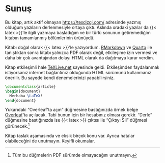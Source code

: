 # Sunuş {.unnumbered}

Bu kitap, artık aktif olmayan <https://texdizgi.com/> adresinde yazmış olduğum yazıların derlenmesiyle ortaya çıktı. Aslında oradaki yazılar da {{< latex >}}'le ilgili yazmaya başladığım ve bir türlü sonunun getiremediğim kitabın tamamlanmış bölümlerinin ürünüydü.

Kitabı doğal olarak {{< latex >}}'le yazıyordum. [RMarkdown](https://rmarkdown.rstudio.com/) ve [Quarto](https://quarto.org/) ile tanıştıktan sonra kitabı yalnızca PDF olarak değil, etkileşime izin vermesi ve daha bir çok avantajından dolayı HTML olarak da dağıtmaya karar verdim.

Kitap etkileşimli hale [TeXLive.net](https://texlive.net/) sayesinde geldi. Etkileşimden faydalanmak istiyorsanız internet bağlantınız olduğunda HTML sürümünü kullanmanız önerilir. Bu sayede kendi denemelerinizi yapabilirsiniz.

``` latex
\documentclass{article}
\begin{document}
  Merhaba \LaTeX!
\end{document}
```

Yukarıdaki "Overleaf'ta açın" düğmesine bastığınızda örnek belge [Overleaf](https://www.overleaf.com/)'ta açılacak. Tabi bunun için bir hesabınız olması gerekir. "Derle" düğmesine bastığınızda ise {{< latex >}} çıktısı ile "Çıktıyı Sil" düğmesi görünecek.[^index-1]

[^index-1]: Tüm bu düğmelerin PDF sürümde olmayacağını unutmayın.

Kitap taslak aşamasında ve eksik birçok konu var. Ayrıca hatalar olabileceğini de unutmayın. Keyifli okumalar.
